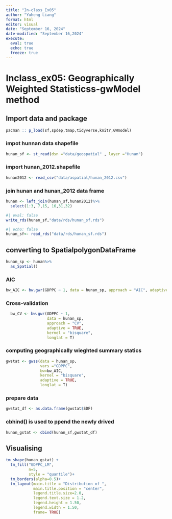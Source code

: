 ```yaml
---
title: "In-class_Ex05"
author: "Yuheng Liang"
format: html
editor: visual
date: "September 16, 2024"
date-modified: "September 16,2024"
execute: 
  eval: true
  echo: true
  freeze: true
---
```


# Inclass_ex05: Geographically Weighted Statisticss-gwModel method
## Import data and package
```R
pacman :: p_load(sf,spdep,tmap,tidyverse,knitr,GWmodel)
```
### impot hunnan data shapefile
```R
hunan_sf <- st_read(dsn ="data/geospatial" , layer ="Hunan")
```
### import hunan_2012.shapefile
```R
hunan2012 <- read_csv("data/aspatial/hunan_2012.csv")
```
### join hunan and hunan_2012 data frame
```R
hunan <- left_join(hunan_sf,hunan2012)%>%
  select(1:3, 7,15, 16,31,32)
```

```R
#| eval: false
write_rds(hunan_sf,"data/rds/hunan_sf.rds")
```


```R
#| echo: false
hunan_sf<- read_rds("data/rds/hunan_sf.rds")
```

## converting to SpatialpolygonDataFrame
```R
hunan_sp <- hunan%>%
  as_Spatial()
```
### AIC
```R
bw_AIC <- bw.gwr(GDPPC ~ 1, data = hunan_sp, approach = "AIC", adaptive = TRUE, kernel = "bisquare", longlat = T)
```
### Cross-validation
```R
  bw_CV <- bw.gwr(GDPPC ~ 1, 
                  data = hunan_sp, 
                  approach = "CV", 
                  adaptive = TRUE, 
                  kernel = "bisquare", 
                  longlat = T)
```
### computing geographically wieghted summary statics
```R
gwstat <- gwss(data = hunan_sp,
               vars ="GDPPC",
               bw=bw_AIC,
               kernel = "bisquare",
               adaptive = TRUE,
               longlat = T)
```

### prepare data
```R
gwstat_df <- as.data.frame(gwstat$SDF)
```
### cbhind() is used to ppend the newly drived 
```R
hunan_gstat <- cbind(hunan_sf,gwstat_df)
```

## Visualising
```R
tm_shape(hunan_gstat) +
  tm_fill("GDPPC_LM",
          n=5,
          style = "quantile")+
  tm_borders(alpha=0.5)+
  tm_layout(main.title = "Distribution of ",
            main.title.position = "center",
            legend.title.size=2.0,
            legend.text.size = 1.2,
            legend.height = 1.50,
            legend.width = 1.50,
            frame= TRUE)
```

